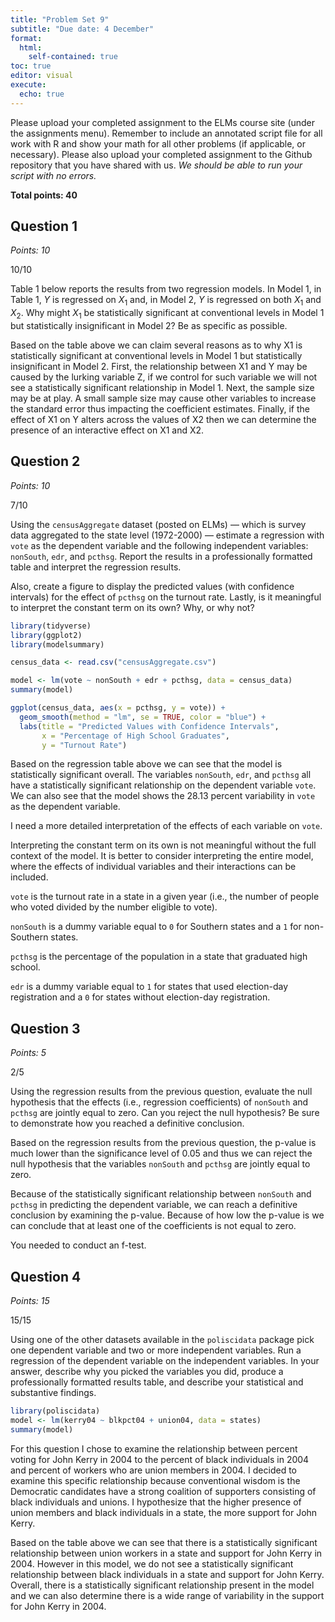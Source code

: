 ```yaml
---
title: "Problem Set 9"
subtitle: "Due date: 4 December"
format: 
  html:
    self-contained: true
toc: true
editor: visual
execute: 
  echo: true
---
```


Please upload your completed assignment to the ELMs course site (under the assignments menu). Remember to include an annotated script file for all work with R and show your math for all other problems (if applicable, or necessary). Please also upload your completed assignment to the Github repository that you have shared with us. *We should be able to run your script with no errors.*

**Total points: 40**

## Question 1

*Points: 10*

::: {.callout-tip}
10/10
:::

Table 1 below reports the results from two regression models. In Model 1, in Table 1, $Y$ is regressed on $X_1$ and, in Model 2, $Y$ is regressed on both $X_1$ and $X_2$. Why might $X_1$ be statistically significant at conventional levels in Model 1 but statistically insignificant in Model 2? Be as specific as possible.

Based on the table above we can claim several reasons as to why X1 is statistically significant at conventional levels in Model 1 but statistically insignificant in Model 2. First, the relationship between X1 and Y may be caused by the lurking variable Z, if we control for such variable we will not see a statistically significant relationship in Model 1. Next, the sample size may be at play. A small sample size may cause other variables to increase the standard error thus impacting the coefficient estimates. Finally, if the effect of X1 on Y alters across the values of X2 then we can determine the presence of an interactive effect on X1 and X2.

## Question 2

*Points: 10*

::: {.callout-tip}
7/10
:::

Using the `censusAggregate` dataset (posted on ELMs) --- which is survey data aggregated to the state level (1972-2000) --- estimate a regression with `vote` as the dependent variable and the following independent variables: `nonSouth`, `edr`, and `pcthsg`. Report the results in a professionally formatted table and interpret the regression results.

Also, create a figure to display the predicted values (with confidence intervals) for the effect of `pcthsg` on the turnout rate. Lastly, is it meaningful to interpret the constant term on its own? Why, or why not?

```r
library(tidyverse)
library(ggplot2)
library(modelsummary)

census_data <- read.csv("censusAggregate.csv")

model <- lm(vote ~ nonSouth + edr + pcthsg, data = census_data)
summary(model)

ggplot(census_data, aes(x = pcthsg, y = vote)) +
  geom_smooth(method = "lm", se = TRUE, color = "blue") +
  labs(title = "Predicted Values with Confidence Intervals",
       x = "Percentage of High School Graduates",
       y = "Turnout Rate")
```

Based on the regression table above we can see that the model is statistically significant overall. The variables `nonSouth`, `edr`, and `pcthsg` all have a statistically significant relationship on the dependent variable `vote`. We can also see that the model shows the 28.13 percent variability in `vote` as the dependent variable.

::: {.callout-tip}
I need a more detailed interpretation of the effects of each variable on `vote`. 
:::

Interpreting the constant term on its own is not meaningful without the full context of the model. It is better to consider interpreting the entire model, where the effects of individual variables and their interactions can be included.

::: callout-note
`vote` is the turnout rate in a state in a given year (i.e., the number of people who voted divided by the number eligible to vote).

`nonSouth` is a dummy variable equal to `0` for Southern states and a `1` for non-Southern states.

`pcthsg` is the percentage of the population in a state that graduated high school.

`edr` is a dummy variable equal to `1` for states that used election-day registration and a `0` for states without election-day registration.
:::

## Question 3

*Points: 5*

::: {.callout-tip}
2/5
:::

Using the regression results from the previous question, evaluate the null hypothesis that the effects (i.e., regression coefficients) of `nonSouth` and `pcthsg` are jointly equal to zero. Can you reject the null hypothesis? Be sure to demonstrate how you reached a definitive conclusion.

Based on the regression results from the previous question, the p-value is much lower than the significance level of 0.05 and thus we can reject the null hypothesis that the variables `nonSouth` and `pcthsg` are jointly equal to zero.

Because of the statistically significant relationship between `nonSouth` and `pcthsg` in predicting the dependent variable, we can reach a definitive conclusion by examining the p-value. Because of how low the p-value is we can conclude that at least one of the coefficients is not equal to zero.

::: {.callout-tip}
You needed to conduct an f-test. 
:::

## Question 4

*Points: 15*

::: {.callout-tip}
15/15
:::

Using one of the other datasets available in the `poliscidata` package pick one dependent variable and two or more independent variables. Run a regression of the dependent variable on the independent variables. In your answer, describe why you picked the variables you did, produce a professionally formatted results table, and describe your statistical and substantive findings.

```r
library(poliscidata)
model <- lm(kerry04 ~ blkpct04 + union04, data = states)
summary(model)
```

For this question I chose to examine the relationship between percent voting for John Kerry in 2004 to the percent of black individuals in 2004 and percent of workers who are union members in 2004. I decided to examine this specific relationship because conventional wisdom is the Democratic candidates have a strong coalition of supporters consisting of black individuals and unions. I hypothesize that the higher presence of union members and black individuals in a state, the more support for John Kerry.

Based on the table above we can see that there is a statistically significant relationship between union workers in a state and support for John Kerry in 2004. However in this model, we do not see a statistically significant relationship between black individuals in a state and support for John Kerry. Overall, there is a statistically significant relationship present in the model and we can also determine there is a wide range of variability in the support for John Kerry in 2004.
